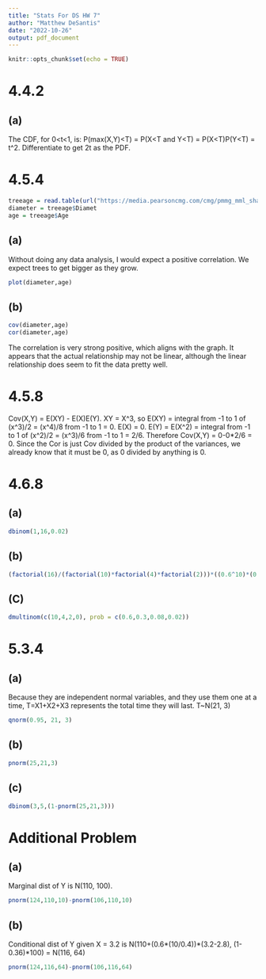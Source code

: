 ---
title: "Stats For DS HW 7"
author: "Matthew DeSantis"
date: "2022-10-26"
output: pdf_document
---

```{r setup, include=FALSE}
knitr::opts_chunk$set(echo = TRUE)
```

# 4.4.2

## (a)
The CDF, for 0<t<1, is: \newline
P(max(X,Y)<T) = P(X<T and Y<T) = P(X<T)P(Y<T) = t^2.\newline
Differentiate to get 2t as the PDF.

\newpage

# 4.5.4
```{r}
treeage = read.table(url("https://media.pearsoncmg.com/cmg/pmmg_mml_shared/mathstatsresources/Akritas/TreeAgeDiamSugarMaple.txt"), header = TRUE)
diameter = treeage$Diamet
age = treeage$Age
```
## (a)
Without doing any data analysis, I would expect a positive correlation. We expect trees to get bigger as they grow.
```{r}
plot(diameter,age)
```

## (b)
```{r}
cov(diameter,age)
cor(diameter,age)
```
The correlation is very strong positive, which aligns with the graph. It appears that the actual relationship may not be linear, although the linear relationship does seem to fit the data pretty well.

\newpage

# 4.5.8
Cov(X,Y) = E(XY) - E(X)E(Y). XY = X^3, so E(XY) = integral from -1 to 1 of (x^3)/2 = (x^4)/8 from -1 to 1 = 0. E(X) = 0. E(Y) = E(X^2) = integral from -1 to 1 of (x^2)/2 = (x^3)/6 from -1 to 1 = 2/6. Therefore Cov(X,Y) = 0-0*2/6 = 0. Since the Cor is just Cov divided by the product of the variances, we already know that it must be 0, as 0 divided by anything is 0.

\newpage

# 4.6.8

## (a)
```{r}
dbinom(1,16,0.02)
```

## (b)
```{r}
(factorial(16)/(factorial(10)*factorial(4)*factorial(2)))*((0.6^10)*(0.3^4)*(0.08^2))
```

## (C)
```{r}
dmultinom(c(10,4,2,0), prob = c(0.6,0.3,0.08,0.02))
```

\newpage

# 5.3.4

## (a)
Because they are independent normal variables, and they use them one at a time, T=X1+X2+X3 represents the total time they will last. T~N(21, 3)
```{r}
qnorm(0.95, 21, 3)
```

## (b)
```{r}
pnorm(25,21,3)
```

## (c)
```{r}
dbinom(3,5,(1-pnorm(25,21,3)))
```

\newpage

# Additional Problem

## (a)
Marginal dist of Y is N(110, 100).
```{r}
pnorm(124,110,10)-pnorm(106,110,10)
```
## (b)
Conditional dist of Y given X = 3.2 is N(110+(0.6\*(10/0.4))\*(3.2-2.8), (1-0.36)*100) = N(116, 64)
```{r}
pnorm(124,116,64)-pnorm(106,116,64)

```